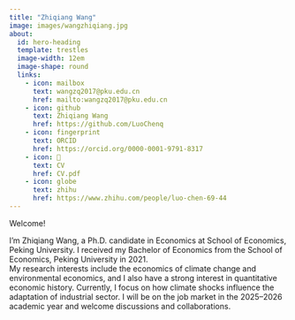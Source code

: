 ```yaml
---
title: "Zhiqiang Wang"
image: images/wangzhiqiang.jpg
about:
  id: hero-heading
  template: trestles
  image-width: 12em
  image-shape: round
  links:
    - icon: mailbox
      text: wangzq2017@pku.edu.cn
      href: mailto:wangzq2017@pku.edu.cn
    - icon: github
      text: Zhiqiang Wang
      href: https://github.com/LuoChenq
    - icon: fingerprint
      text: ORCID
      href: https://orcid.org/0000-0001-9791-8317
    - icon: 📝
      text: CV
      href: CV.pdf  
    - icon: globe
      text: zhihu
      href: https://www.zhihu.com/people/luo-chen-69-44
---
```


::: {#hero-heading}
Welcome!

I’m Zhiqiang Wang, a Ph.D. candidate in Economics at School of Economics, Peking University. I received my Bachelor of Economics from the School of Economics, Peking University in 2021.  
My research interests include the economics of climate change and environmental economics, and I also have a strong interest in quantitative economic history. Currently, I focus on how climate shocks influence the adaptation of industrial sector. I will be on the job market in the 2025–2026 academic year and welcome discussions and collaborations.





:::
